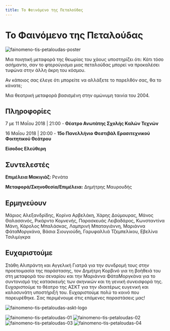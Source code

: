```yaml
---
title: Το Φαινόμενο της Πεταλούδας
---
```


<Seo 
  title="Το Φαινόμενο της Πεταλούδας"
  description="Μια θεατρική μεταφορά βασισμένη στην ομώνυμη ταινία του 2004. Αν μπορούσατε να αλλάξετε το παρελθόν σας, θα το κάνατε;"
  image="https://theatrikiopa.vercel.app/img/fainomeno-tis-petaloudas/poster.jpg"
  imageAlt="Αφίσα της παράστασης Το Φαινόμενο της Πεταλούδας"
  url="https://theatrikiopa.vercel.app/parastaseis/2018/fainomeno-tis-petaloudas"
/>

# Το Φαινόμενο της Πεταλούδας

![fainomeno-tis-petaloudas-poster](/img/fainomeno-tis-petaloudas/poster.jpg)

Μια ποιητική μεταφορά της θεωρίας του χάους υποστηρίζει ότι: Κάτι τόσο ασήμαντο, σαν το φτερούγισμα μιας πεταλούδας μπορεί να προκαλέσει τυφώνα στην άλλη άκρη του κόσμου.

Αν κάποιος σας έλεγε ότι μπορείτε να αλλάξετε το παρελθόν σας, θα το κάνατε;

Μια θεατρική μεταφορά βασισμένη στην ομώνυμη ταινία του 2004.

## Πληροφορίες
7 με 11 Μαΐου 2018 | 21:00 - **Θέατρο Ανωτάτης Σχολής Καλών Τεχνών**

16 Μαΐου 2018 | 20:00 - **15ο Πανελλήνιο Φεστιβάλ Ερασιτεχνικού Φοιτητικού Θεάτρου**

**Είσοδος Ελεύθερη**

## Συντελεστές
**Επιμέλεια Μακιγιάζ:** Ρενάτα

**Μεταφορά/Σκηνοθεσία/Επιμέλεια:** Δημήτρης Μαυρουδής

## Ερμηνεύουν
Μάριος Αλεξανδρίδης, Κορίνα Αρβελάκη, Χάρης Δούμουρας, Μάνος Θαλασσινός, Ρικάρντο Κομνενής, Παρασκευάς Λειβαδάρος, Κωνσταντίνα Μάνη, Κάρολος Μπαλάσκας, Λαμπρινή Μπαταγιάννη, Μαριάννα ΦάταΜοργκάνα, Βάσια Σιουγιούδη, Γαρυφαλλιά Τζεμπελίκου, Εβελίνα Τσιλιμίγκρα

## Ευχαριστούμε
Στάθη Αλιπράντη και Αγγελική Γιατρά για την συνδρομή τους στην προετοιμασία της παράστασης, τον Δημήτρη Κορβινό για τη βοήθειά του στη μεταφορά του σεναρίου και την Μαριάννα ΦάταΜοργκάνα για το συντονισμό της κατασκευής των σκηνικών και τη γενική συνεισφορά της. Ευχαριστούμε το θέατρο της ΑΣΚΤ για την ιδιαιτέρως ευγενική και καλοσυνάτη υποστήριξή του. Ευχαριστούμε πολύ το κοινό που παρευρέθηκε. Σας περιμένουμε στις επόμενες παραστάσεις μας!

![fainomeno-tis-petaloudas-askt-logo](/img/fainomeno-tis-petaloudas/askt-logo.jpg)

<ResponsiveYouTube videoId="my6rNXIl-E8"/>

![fainomeno-tis-petaloudas-01](/img/fainomeno-tis-petaloudas/01.jpg)
![fainomeno-tis-petaloudas-02](/img/fainomeno-tis-petaloudas/02.jpg)
![fainomeno-tis-petaloudas-03](/img/fainomeno-tis-petaloudas/03.jpg)
![fainomeno-tis-petaloudas-04](/img/fainomeno-tis-petaloudas/04.jpg)
